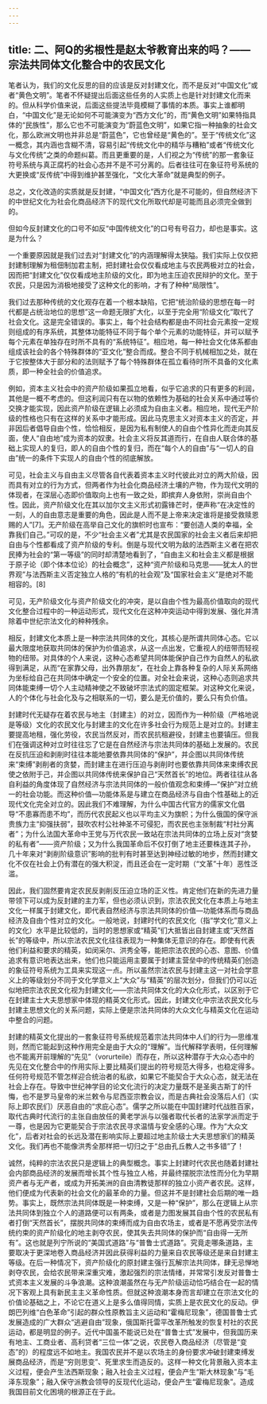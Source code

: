 ```yaml
---
---
---
```

title: 二、阿Q的劣根性是赵太爷教育出来的吗？——宗法共同体文化整合中的农民文化
---




笔者认为，我们的文化反思的目的应该是反对封建文化，而不是反对“中国文化”或者“黄色文明”。笔者不怀疑提出后面这些任务的人实质上也是针对封建文化而来的。但从科学价值来说，后面这些提法毕竟模糊了事情的本质。事实上谁都明白，“中国文化”是无论如何不可能演变为“西方文化”的，而“黄色文明”如果特指具体的“民族性”，那么它也不可能演变为“蔚蓝色文明”，如果它指一种抽象的社会文化，那么欧洲文明也并非总是“蔚蓝色”，它也曾经是“黄色的”。至于“传统文化”这一概念，其内涵也含糊不清，容易引起“传统文化中的精华与糟粕”或者“传统文化与文化传统”之类的命题纠葛。而且更重要的是，人们视之为“传统”的那一套象征符号系统与真正腐朽的社会心态并不是不可分离的。后者往往可在象征符号系统的大更换或“反传统”中得到维护甚至强化，“文化大革命”就是典型的例子。

总之，文化改造的实质就是反封建，“中国文化”西方化是不可能的，但自然经济下的中世纪文化为社会化商品经济下的现代文化所取代却是可能而且必须完全做到的。

但如今反封建文化的口号不如反“中国传统文化”的口号有号召力，却也是事实。这是为什么？

一个重要原因就是我们过去对“封建文化”的内涵理解得太狭隘。我们实际上仅仅把封建制理解为租佃制加君主制，把封建社会仅仅看成地主与农民两极对立的社会，因而把“封建文化”仅仅看成地主阶级的文化，即为地主压迫农民辩护的文化。至于农民，只是因为消极地接受了这种文化的影响，才有了种种“局限性”。

我们过去那种传统的文化观存在着一个根本缺陷，它把“统治阶级的思想在每一时代都是占统治地位的思想”这一命题无限扩大化，以至于完全用“阶级文化”取代了社会文化。这是完全错误的。事实上，每个社会结构都是由不同社会元素按一定规则组成的有序系统，其整体功能特征不同于每个单个元素的功能特征，并可以赋予每个元素在单独存在时所不具有的“系统特征”。相应地，每一种社会文化体系都由组成该社会的各个特殊群体的“亚文化”整合而成。整合不同于机械相加之处，就在于它按整体大于部分和的法则赋予了每个特殊群体在孤立看待时所不具备的文化素质，即一种全社会的价值追求。

例如，资本主义社会中的资产阶级如果孤立地看，似乎它追求的只有更多的利润，其他是一概不考虑的。但这利润只有在以物的依赖性为基础的社会关系中通过等价交换才能实现，因此资产阶级在逻辑上必须成为自由主义者。相应地，现代无产阶级的性格也只有在这样的关系中才能形成。因此马克思主义对资本主义的否定，并非因后者倡导自由个性，恰恰相反，是因为私有制使人的自由个性异化而走向其反面，使人“自由地”成为资本的奴隶。社会主义将反其道而行，在自由人联合体的基础上实现人的复归，即人的自由个性的复归，而在“每个人的自由”与“一切人的自由”统一的条件下实现人的自由个性的彻底解放。

可见，社会主义与自由主义尽管各自代表着资本主义时代彼此对立的两大阶级，因而具有对立的行为方式，但两者作为社会化商品经济土壤的产物，作为现代文明的体现者，在深层心态即价值取向上也有一致之处，即摈弃人身依附，崇尚自由个性。因此，资产阶级文化在其以加尔文主义形式初露锋芒时，便声称“在决定性的一刻，人的自由意志是重要的角色，因此是人而不是上帝来决定谁将是接受救赎恩赐的人”[7]。无产阶级在高举自己文化的旗帜时也宣布：“要创造人类的幸福，全靠我们自己。”可叹的是，不少“社会主义者”尤其是农民国家的社会主义者后来却把自由与个性都看成了资产阶级的专利。倒是与现代文明为敌的法西斯主义者在把农民捧为社会的“第一等级”的同时却清楚地看到了，“自由主义和社会主义都是根据于原子论（即个体本位论）的社会概念”，这种“资产阶级和马克思——犹太人的世界观”与法西斯主义否定独立人格的“有机的社会观”及“国家社会主义”是绝对不能相容的。[8]

可见，无产阶级文化与资产阶级文化的冲突，是以自由个性为最高价值取向的现代文化整合过程中的一种运动形式，现代文化在这种冲突运动中得到发展、强化并清除着中世纪宗法文化的种种残余。

相反，封建文化本质上是一种宗法共同体的文化，其核心是所谓共同体心态。它以最大限度地获取共同体的保护为价值追求，从这一点出发，它重视人的纽带而轻视物的纽带。对具体的个人来说，这种心态希望共同体能保护自己作为自然人的私欲得到满足，从而“在家靠父母，出外靠朋友”，在社会上靠各种复杂的人际关系网络为坐标给自己在共同体中确定一个安全的位置。对全社会来说，这种心态则追求共同体能束缚一切个人主动精神使之不致破坏宗法式的固定框架。对这种文化来说，人的个体化与社会化及与之相联系的一切，要么是无价值的，要么只有负价值。

封建时代无疑存在着农民与地主（封建主）的对立，因而作为一种阶级（严格地说是等级）文化的农民文化与封建主的文化在许多社会行为规范上是对立的。封建主要提高地租，强化劳役，农民当然反对，而农民抗租避役，封建主也要镇压。但我们在强调这种对立时往往忘了它是在自然经济与宗法共同体的基础上发展的。农民在反抗压迫和剥削时往往本能地要依靠共同体的“保护”，并企图以共同体传统来“束缚”剥削者的贪婪，而封建主在进行压迫与剥削时也要依靠共同体来束缚农民使之依附于己，并企图以共同体传统来保护自己“天然首长”的地位。两者往往从各自利益的角度体现了自然经济与宗法共同体的一般价值观念和束缚—“保护”对立统一的社会功能。而这种价值—功能体系是与建立在商品经济与自由个性基础上的近现代文化完全对立的。因此我们不难理解，为什么中国古代官方的儒家文化倡导“不患寡而患不均”，而历代农民起义也以平均主义为旗帜；为什么俄国的保守派贵族力主“抑强扶弱”，鼓吹农村公社神圣不可侵犯，而农民也主张制裁“村社分离者”；为什么法国大革命中王党与万代农民一致站在宗法共同体的立场上反对“贪婪的私有者”——资产阶级；又为什么我国革命后不仅打倒了地主还要株连其子孙，几十年来对“剥削阶级意识”影响的批判有时甚至达到神经过敏的地步，然而封建文化不仅在社会上仍有潜在的强大积淀，而且还会在一定时期（“文革”十年）恶性泛滥。

因此，我们固然要肯定农民反剥削反压迫立场的正义性。肯定他们在新的先进力量带领下可以成为反封建的主力军，但也必须认识到，宗法农民文化在本质上与地主文化一样属于封建文化，即代表自然经济与宗法共同体的价值—功能体系而与商品经济及自由个性对立的文化。一般地说，封建时代的农民文化（指“学文化”意义上的文化）水平是比较低的，当时的思想家或“精英”们大抵皆出自封建主或“天然首长”的等级中，所以宗法农民文化往往表现为一种集体无意识的存在。即使有代表他们利益和要求的精英，如闵采尔、洪秀全等，能把宗法农民的心态、意图、价值追求有意识地表达出来，他们也只能运用主要属于封建主营垒中的传统精英们创造的象征符号系统为工具来实现这一点。所以虽然宗法农民与封建主这一对社会学意义上的等级划分不同于文化学意义上“大众”与“精英”的层次划分，但我们仍可以近似地把宗法农民文化视为封建文化——宗法共同体文化的大众化形式，以区别于它在封建主士大夫思想家中体现的精英文化形式。因此，封建文化中宗法农民文化与封建主思想文化的关系问题，实际上便是宗法共同体的大众文化与精英文化在运动中整合的问题。

封建的精英文化提出的一套象征符号系统规范着宗法共同体中人们的行为—思维准则，然而它能起到这种作用完全是由于大众的“理解”。当代解释学表明，任何理解也不能离开前理解的“先见”（vorurteile）而存在，所以这种潜存于大众心态中的先见在文化整合中的作用实际上要比精英们提出的符号规范大得多，也稳定得多。任何符号规范不管怎样迎合统治者的私欲，如果它不能契合于大众心态，就无法在社会上存在。导致中世纪神学目的论文化流行的决定力量既不是圣奥古斯丁的忏悔，也不是罗马皇帝的米兰敕令与尼西亚宗教会议，而是古典社会没落后人们（实际上即农民们）厌恶自由的“求庇心态”。儒学之所以能在中国封建时代战胜百家，取代古典时代流行的主张自由放任的黄老学派与以强者取代长者的法家学派而定于一尊，也是因为它更能契合于宗法农民寻求温情与安全感的心理。作为“大众文化”，后者对社会的长远及潜在影响实际上要超过地主阶级士大夫思想家们的精英文化。我们再也不能像洪秀全那样把一切归之于“总由孔丘教人之书多错”了！

诚然，纯粹的宗法农民只是逻辑上的典型概念。事实上封建时代农民也随着封建社会内部商品经济的发展而增长其个性与独立人格，并最终摆脱宗法性而分化为早期资产者与无产者，或成为开拓美洲的自由清教徒那样的独立小资产者农民。这样，他们便成为代表新的社会文化的最革命的力量。但这并不是封建社会后期的唯一趋势。事实上，既然宗法共同体既是一种束缚，又是一种“保护”，那么在逻辑上从宗法共同体到独立个人的道路便可以有两条，或者是力图发展其自由个性的农民私有者打倒“天然首长”，摆脱共同体的束缚而成为自由农场主，或者是不愿再受宗法传统约束的资产阶级化的地主剥夺农民，使其失去共同体的保护而“自由得一无所有”。这也就是列宁所说的“美国式道路”与“普鲁士式道路”。究竟走哪条道路，主要取决于更深地卷入商品经济并因此获得利益的力量来自农民等级还是来自封建主等级。在后一种情况下，资产阶级化的原封建主强行瓦解宗法共同体，肆无忌惮地剥夺农民，会给农民带来深重灾难，激起强烈的宗法情绪，并常常引发反对普鲁士式资本主义发展的斗争浪潮。这种浪潮虽然在与无产阶级运动恰巧结合在一起的情况下客观上具有新民主主义革命性质。但就这种浪潮本身而言却建立在宗法文化的价值论基础之上，不论它在道义上是多么值得同情，实质上是农民文化的反动。伊朗巴列维“白色革命”引起的群众性原教旨主义运动和“霍梅尼现象”，德国普鲁士式发展造成的广大群众“逃避自由”现象，俄国斯托雷平改革所触发的恢复村社的农民运动，都是明显的例子。近代中国虽不能说已处在“普鲁士式”发展中，但我国历来有地主、工商业者、高利贷者“三位一体”之说，农民卷入商品经济（尽管是“变态”的）的程度远不如地主。我国农民并不是以农场主的身份要求冲破封建束缚发展商品经济，而是“穷则思变”、死里求生而造反的。这样一种文化背景融入资本主义过程，便会产生法西斯现象；融入社会主义过程，便会产生“斯大林现象”与“毛泽东现象”；融入保守派教会领导的反现代化运动，便会产生“霍梅尼现象”。造成我国目前文化困境的根源正在于此。